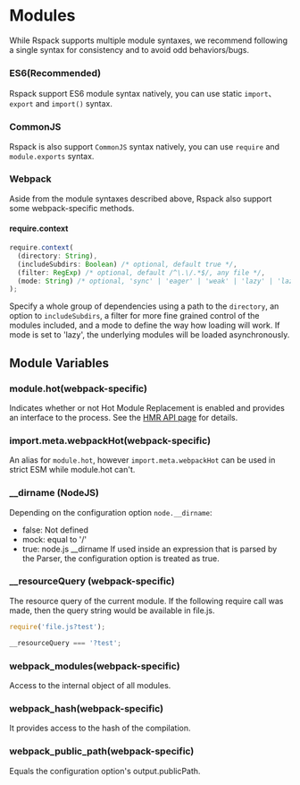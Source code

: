 # Modules

While Rspack supports multiple module syntaxes, we recommend following a single syntax for consistency and to avoid odd behaviors/bugs.

### ES6(Recommended)

Rspack support ES6 module syntax natively, you can use static `import`、 `export` and `import()` syntax.

### CommonJS

Rspack is also support `CommonJS` syntax natively, you can use `require` and `module.exports` syntax.

### Webpack

Aside from the module syntaxes described above, Rspack also support some webpack-specific methods.

#### require.context

```ts
require.context(
  (directory: String),
  (includeSubdirs: Boolean) /* optional, default true */,
  (filter: RegExp) /* optional, default /^\.\/.*$/, any file */,
  (mode: String) /* optional, 'sync' | 'eager' | 'weak' | 'lazy' | 'lazy-once', default 'sync' */
);
```

Specify a whole group of dependencies using a path to the `directory`, an option to `includeSubdirs`, a filter for more fine grained control of the modules included, and a mode to define the way how loading will work.
If mode is set to 'lazy', the underlying modules will be loaded asynchronously.

## Module Variables

### module.hot(webpack-specific)

Indicates whether or not Hot Module Replacement is enabled and provides an interface to the process. See the [HMR API page](/api/hmr) for details.

### import.meta.webpackHot(webpack-specific)

An alias for `module.hot`, however `import.meta.webpackHot` can be used in strict ESM while module.hot can't.

### \_\_dirname (NodeJS)

Depending on the configuration option `node.__dirname`:

- false: Not defined
- mock: equal to '/'
- true: node.js __dirname
  If used inside an expression that is parsed by the Parser, the configuration option is treated as true.

### \_\_resourceQuery (webpack-specific)

The resource query of the current module. If the following require call was made, then the query string would be available in file.js.

```ts
require('file.js?test');
```

```ts title="file.js"
__resourceQuery === '?test';
```

### **webpack_modules**(webpack-specific)

Access to the internal object of all modules.

### **webpack_hash**(webpack-specific)

It provides access to the hash of the compilation.

### **webpack_public_path**(webpack-specific)

Equals the configuration option's output.publicPath.
